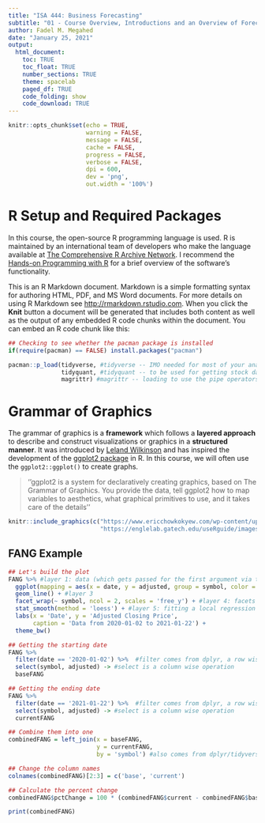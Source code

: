 ```yaml
---
title: "ISA 444: Business Forecasting"
subtitle: "01 - Course Overview, Introductions and an Overview of Forecasting"
author: Fadel M. Megahed
date: "January 25, 2021"
output: 
  html_document:
    toc: TRUE
    toc_float: TRUE
    number_sections: TRUE
    theme: spacelab
    paged_df: TRUE
    code_folding: show
    code_download: TRUE
---
```


```r
knitr::opts_chunk$set(echo = TRUE,
                      warning = FALSE,
                      message = FALSE,
                      cache = FALSE,
                      progress = FALSE, 
                      verbose = FALSE,
                      dpi = 600,
                      dev = 'png',
                      out.width = '100%')
```

# R Setup and Required Packages

In this course, the open-source R programming language is used. R is maintained by an international team of developers who make the language available at [The Comprehensive R Archive Network](https://cran.r-project.org/).  I recommend the [Hands-on Programming with R](https://rstudio-education.github.io/hopr/packages.html) for a brief overview of the software's functionality. 

This is an R Markdown document. Markdown is a simple formatting syntax for authoring HTML, PDF, and MS Word documents. For more details on using R Markdown see <http://rmarkdown.rstudio.com>. When you click the **Knit** button a document will be generated that includes both content as well as the output of any embedded R code chunks within the document. You can embed an R code chunk like this:

<!-- chunk names need to be unique -->

```r
## Checking to see whether the pacman package is installed
if(require(pacman) == FALSE) install.packages("pacman")

pacman::p_load(tidyverse, #tidyverse -- IMO needed for most of your analysis
               tidyquant, #tidyquant -- to be used for getting stock data
               magrittr) #magrittr -- loading to use the pipe operators
```

# Grammar of Graphics
The grammar of graphics is a **framework** which follows a **layered approach** to describe and construct visualizations or graphics in a **structured manner**. It was introduced by [Leland Wilkinson](https://link.springer.com/book/10.1007/0-387-28695-0) and has inspired the development of the [ggplot2 package](https://ggplot2.tidyverse.org/) in R. In this course, we will often use the `ggplot2::ggplot()` to create graphs. 

> ''ggplot2 is a system for declaratively creating graphics, based on The Grammar of Graphics. You provide the data, tell ggplot2 how to map variables to aesthetics, what graphical primitives to use, and it takes care of the details''

```r
knitr::include_graphics(c("https://www.ericchowkokyew.com/wp-content/uploads/2019/07/image-2.png",
                          "https://englelab.gatech.edu/useRguide/images/dataviz/ge_all.png"))
``` 

## FANG Example

```r
## Let's build the plot
FANG %>% #layer 1: data (which gets passed for the first argument via the pipe)
  ggplot(mapping = aes(x = date, y = adjusted, group = symbol, color = symbol)) + #layer 2: aesthetics
  geom_line() + #layer 3
  facet_wrap(~ symbol, ncol = 2, scales = 'free_y') + #layer 4: facets
  stat_smooth(method = 'loess') + #layer 5: fitting a local regression (optional)
  labs(x = 'Date', y = 'Adjusted Closing Price',
       caption = 'Data from 2020-01-02 to 2021-01-22') +
  theme_bw()

## Getting the starting date
FANG %>% 
  filter(date == '2020-01-02') %>%  #filter comes from dplyr, a row wise operation
  select(symbol, adjusted) -> #select is a column wise operation
  baseFANG

## Getting the ending date
FANG %>% 
  filter(date == '2021-01-22') %>%  #filter comes from dplyr, a row wise operation
  select(symbol, adjusted) -> #select is a column wise operation
  currentFANG

## Combine them into one
combinedFANG = left_join(x = baseFANG,
                         y = currentFANG,
                         by = 'symbol') #also comes from dplyr/tidyverse

## Change the column names
colnames(combinedFANG)[2:3] = c('base', 'current')

## Calculate the percent change
combinedFANG$pctChange = 100 * (combinedFANG$current - combinedFANG$base)/combinedFANG$base

print(combinedFANG)
```

